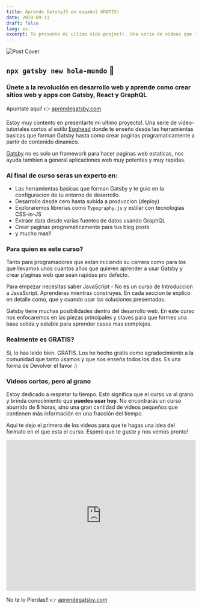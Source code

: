 ```yaml
---
title: Aprende GatsbyJS en español GRATIS!
date: 2019-09-11
draft: false
lang: es
excerpt: Te presento mi ultimo side-project!. Una serie de videos que te enseñaran como crear un sitio web con GatsbyJS desde cero!
---
```


![Post Cover](./cover.jpg)

## `npx gatsby new hola-mundo` 👋

### Únete a la revolución en desarrollo web y aprende como crear sitios web y apps con Gatsby, React y GraphQL

<p style={{ padding: 16, borderRadius: 4, marginTop: 12, marginBottom: 12, backgroundColor: "rgba(255,229,100,0.2)", fontSize: 24, lineHeight: 1.2, fontWeight: 'bold'}}>Apuntate aqui! <span role="img" aria-label="hand emoji pointing to the right">👉</span> <a href="https://hhg.link/curso-gatsby" target="_blank">aprendegatsby.com</a></p>

Estoy muy contento en presentarte mi ultimo proyecto!. Una serie de video-tutoriales cortos al estilo [Egghead](https://egghead.io) donde te enseño desde las herramientas basicas que forman Gatsby hasta como crear paginas programaticamente a partir de contenido dinamico.

[Gatsby](https://gatsbyjs.org) no es solo un framework para hacer paginas web estaticas, nos ayuda tambien a general aplicaciones web muy potentes y muy rapidas.

### Al final de curso seras un experto en:

- Las herramientas basicas que forman Gatsby y te guio en la configuracion de tu entorno de desarrollo.
- Desarrollo desde cero hasta subida a produccion (deploy)
- Exploraremos librerias como `Typography.js` y estilar con tecnologias CSS-in-JS
- Extraer data desde varias fuentes de datos usando GraphQL
- Crear paginas programaticamente para tus blog posts
- y mucho mas!!

### Para quien es este curso?

Tanto para programadores que estan iniciando su carrera como para los que llevamos unos cuantos años que quieren aprender a usar Gatsby y crear p’aginas web que sean rapidas pro defecto.

Para empezar necesitas saber JavaScript - No es un curso de  Introduccion a JavaScript. Aprenderas mientras construyes. En cada seccion te explico en detalle como, que y cuando usar las soluciones presentadas.

Gatsby tiene muchas posibilidades dentro del desarrollo web. En este curso nos enfocaremos en las piezas principales y claves para que formes una base solida y estable para aprender casos mas complejos.

### Realmente es GRATIS?

Si, lo has leido bien. GRATIS. Los he hecho gratis como agradecimiento a la comunidad que tanto usamos y que nos enseña todos los dias. Es una forma de Devolver el favor :)

### Videos cortos, pero al grano

Estoy dedicado a respetar tu tiempo. Esto significa que el curso va al grano y brinda conocimiento que **puedes usar hoy**. No encontrarás un curso aburrido de 8 horas, sino una gran cantidad de videos pequeños que contienen más información en una fracción del tiempo.

Aqui te dejo el primero de los videos para que te hagas una idea del formato en el que esta el curso. Espero que te guste y nos vemos pronto!

<iframe
  width="100%"
  height="400"
  src="https://www.youtube.com/embed/eaTcBsSuS3k"
  frameBorder={0}
  allow="accelerometer; autoplay; encrypted-media; gyroscope; picture-in-picture"
  allowFullScreen
></iframe>

<p style={{ padding: 16, borderRadius: 4, marginTop: 12, marginBottom: 12, backgroundColor: "rgba(255,229,100,0.2)", fontSize: 24, lineHeight: 1.2, fontWeight: 'bold'}}>No te lo Pierdas!! <span role="img" aria-label="hand emoji pointing to the right">👉</span> <a href="https://hhg.link/curso-gatsby" target="_blank">aprendegatsby.com</a></p>

